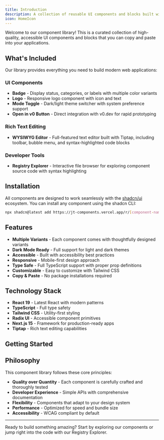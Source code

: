 ```yaml
---
title: Introduction
description: A collection of reusable UI components and blocks built with React, TypeScript, and Tailwind CSS
icon: HomeIcon
---
```


Welcome to our component library! This is a curated collection of high-quality, accessible UI components and blocks that you can copy and paste into your applications.

## What's Included

Our library provides everything you need to build modern web applications:

### **UI Components**
- **Badge** - Display status, categories, or labels with multiple color variants
- **Logo** - Responsive logo component with icon and text
- **Mode Toggle** - Dark/light theme switcher with system preference support
- **Open in v0 Button** - Direct integration with v0.dev for rapid prototyping

### **Rich Text Editing**
- **WYSIWYG Editor** - Full-featured text editor built with Tiptap, including toolbar, bubble menu, and syntax-highlighted code blocks

### **Developer Tools**
- **Registry Explorer** - Interactive file browser for exploring component source code with syntax highlighting

## Installation

All components are designed to work seamlessly with the [shadcn/ui](https://ui.shadcn.com/) ecosystem. You can install any component using the shadcn CLI:

```bash
npx shadcn@latest add https://jt-components.vercel.app/r/[component-name]
```

## Features

- **Multiple Variants** - Each component comes with thoughtfully designed variants
- **Dark Mode Ready** - Full support for light and dark themes
- **Accessible** - Built with accessibility best practices
- **Responsive** - Mobile-first design approach
- **Type Safe** - Full TypeScript support with proper prop definitions
- **Customizable** - Easy to customize with Tailwind CSS
- **Copy & Paste** - No package installations required

## Technology Stack

- **React 19** - Latest React with modern patterns
- **TypeScript** - Full type safety
- **Tailwind CSS** - Utility-first styling
- **Radix UI** - Accessible component primitives
- **Next.js 15** - Framework for production-ready apps
- **Tiptap** - Rich text editing capabilities

## Getting Started

<Cards>
  <Card title="Browse Components" href="docs/badge" description="Explore our collection of UI components" />
  <Card title="View Source Code" href="docs/registry-explorer" description="Inspect component implementations" />
  <Card title="Try the Editor" href="docs/wysiwyg-editor" description="Experience our rich text editor" />
  <Card title="Open in v0" href="docs/buttons/open-in-v0" description="Rapid prototyping integration" />
</Cards>

## Philosophy

This component library follows these core principles:

- **Quality over Quantity** - Each component is carefully crafted and thoroughly tested
- **Developer Experience** - Simple APIs with comprehensive documentation
- **Flexibility** - Components that adapt to your design system
- **Performance** - Optimized for speed and bundle size
- **Accessibility** - WCAG compliant by default

---

Ready to build something amazing? Start by exploring our components or jump right into the code with our Registry Explorer.